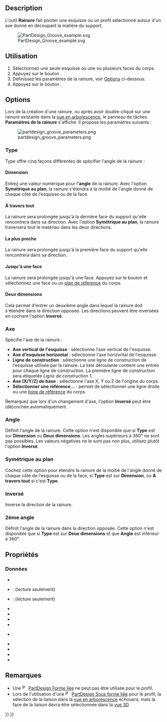 <languages/>

{{Docnav/fr
|[[PartDesign_Hole/fr|Perçage]]
|[[PartDesign_SubtractiveLoft/fr|Lissage soustractif]]
|[[PartDesign_Workbench/fr|Atelier PartDesign]]
|IconL=PartDesign_Hole.svg
|IconR=PartDesign_SubtractiveLoft.svg
|IconC=Workbench_PartDesign.svg
}}

{{GuiCommand/fr
|Name=PartDesign_Groove
|Name/fr=PartDesign Rainure
|MenuLocation=PartDesign → Créer une fonction soustractive → Rainure
|Workbenches=[[PartDesign_Workbench/fr|PartDesign]]
|SeeAlso=[[PartDesign_Revolution/fr|PartDesign Révolution]]
}}

==Description==

L'outil '''Rainure''' fait pivoter une esquisse ou un profil sélectionné autour d'un axe donné en découpant la matière du support.

[[File:PartDesign Groove example.svg|none]]

{{Caption|Ci-dessus : l'esquisse (A) tourne autour de l'axe (B).<br>La rainure résultante sur le solide (C) est illustrée à droite.}}

<span id="Usage"></span>
==Utilisation==

# Sélectionnez une seule esquisse ou une ou plusieurs faces du corps.
# Appuyez sur le bouton {{Button|[[Image:PartDesign_Groove.svg|16px]] [[PartDesign_Groove/fr|Rainure]]}}.
# Définissez les paramètres de la rainure, voir [[#Options|Options]] ci-dessous.
# Appuyez sur le bouton {{Button|OK}}.

==Options==

Lors de la création d'une rainure, ou après avoir double-cliqué sur une rainure existante dans la [[Tree_view/fr|vue en arborescence]], le panneau de tâches '''Paramètres de la rainure''' s'affiche. Il propose les paramètres suivants : <!--La version 1.0 dev indique à tort "Revolution parameters"-->

[[Image:partdesign_groove_parameters.png|frame|left]]

===Type===

{{Version/fr|1.0}}

Type offre cinq façons différentes de spécifier l'angle de la rainure :

====Dimension====

Entrez une valeur numérique pour l''''angle''' de la rainure. Avec l'option '''Symétrique au plan''', la rainure s'étendra à la moitié de l'angle donné de chaque côté de l'esquisse ou de la face.

<span id="Through_all"></span>
====À travers tout====

La rainure sera prolongée jusqu'à la dernière face du support qu'elle rencontrera dans sa direction. Avec l'option '''Symétrique au plan''', la rainure traversera tout le matériau dans les deux directions.

<span id="To_first"></span>
====La plus proche====

La rainure sera prolongée jusqu'à la première face du support qu'elle rencontrera dans sa direction.

<span id="Up_to_face"></span>
====Jusqu'à une face====

La rainure sera prolongée jusqu'à une face. Appuyez sur le bouton {{Button|Face}} et sélectionnez une face ou un [[PartDesign_Plane/fr|plan de référence]] du corps.

<span id="Two_dimensions"></span>
====Deux dimensions====

Cela permet d'entrer un deuxième angle dans lequel la rainure doit s'étendre dans la direction opposée. Les directions peuvent être inversées en cochant l'option '''Inversé'''.

<span id="Axis"></span>
===Axe===

Spécifie l'axe de la rainure :

* '''Axe vertical de l'esquisse''' : sélectionne l'axe vertical de l'esquisse.
* '''Axe d'esquisse horizontal''' : sélectionne l'axe horizontal de l'esquisse.
* '''Ligne de construction''' : sélectionne une ligne de construction de l'esquisse utilisée par la rainure. La liste déroulante contient une entrée pour chaque ligne de construction. La première ligne de construction sera étiquetée ''Ligne de construction 1''.
* '''Axe (X/Y/Z) de base''' : sélectionne l'axe X, Y ou Z de l'origine du corps.
* '''Sélectionner une référence...''' : permet de sélectionner une ligne droite ou une [[PartDesign_Line/fr|ligne de référence]] du corps.

Remarquez que lors d'un changement d'axe, l'option '''Inversé''' peut être (dé)cochée automatiquement.

===Angle ===

Définit l'angle de la rainure. Cette option n'est disponible que si '''Type''' est sur '''Dimension''' ou '''Deux dimensions'''. Les angles supérieurs à 360° ne sont pas possibles. Les valeurs négatives ne le sont pas non plus, utilisez plutôt l'option '''Inversé'''.

<span id="Symmetric_to_plane"></span>
=== Symétrique au plan ===

Cochez cette option pour étendre la rainure de la moitié de l'angle donné de chaque côté de l'esquisse ou de la face, si '''Type''' est sur '''Dimension''', ou '''A travers tout''' si c'est '''Type'''.

<span id="Reversed"></span>
=== Inversé ===

Inverse la direction de la rainure.

<span id="2nd_angle"></span>
=== 2ème angle ===

{{Version/fr|1.0}}

Définit l'angle de la rainure dans la direction opposée. Cette option n'est disponible que si '''Type''' est sur '''Deux dimensions''' et que '''Angle''' est inférieur à 360°.

<span id="Properties"></span>
== Propriétés ==

<span id="Data"></span>
===Données===

{{TitleProperty|Groove}}

* {{PropertyData|Type|Enumeration}}
* {{PropertyData|Base|Vector}}: (lecture seulement)
* {{PropertyData|Axis|Vector}}: (lecture seulement)
* {{PropertyData|Angle|Angle}}
* {{PropertyData|Angle2|Angle}}
* {{PropertyData|Up To Face|LinkSub}}
* {{PropertyData|Reference Axis|LinkSub}}

{{TitleProperty|Part Design}}

* {{PropertyData|Refine|Bool}}

{{TitleProperty|Sketch Based}}

* {{PropertyData|Profile|LinkSub}}
* {{PropertyData|Midplane|Bool}}
* {{PropertyData|Reversed|Bool}}
* {{PropertyData|Allow Multi Face|Bool}}

<span id="Notes"></span>
== Remarques ==

* Une [[File:PartDesign_ShapeBinder.svg|16px]] [[PartDesign_ShapeBinder/fr|PartDesign Forme liée]] ne peut pas être utilisée pour le profil.
* Lors de l'utilisation d'une [[File:PartDesign_SubShapeBinder.svg|16px]] [[PartDesign_SubShapeBinder/fr|PartDesign Sous forme liée]] pour le profil, la sélection de la liaison dans la [[Tree_view/fr|vue en arborescence]] échouera, mais la face de la liaison devra être sélectionnée dans la [[3D_view/fr|vue 3D]].


{{Docnav/fr
|[[PartDesign_Hole/fr|Perçage]]
|[[PartDesign_SubtractiveLoft/fr|Lissage soustractif]]
|[[PartDesign_Workbench/fr|Atelier PartDesign]]
|IconL=PartDesign_Hole.svg
|IconR=PartDesign_SubtractiveLoft.svg
|IconC=Workbench_PartDesign.svg
}}

{{PartDesign Tools navi{{#translation:}}}}
{{Userdocnavi{{#translation:}}}}